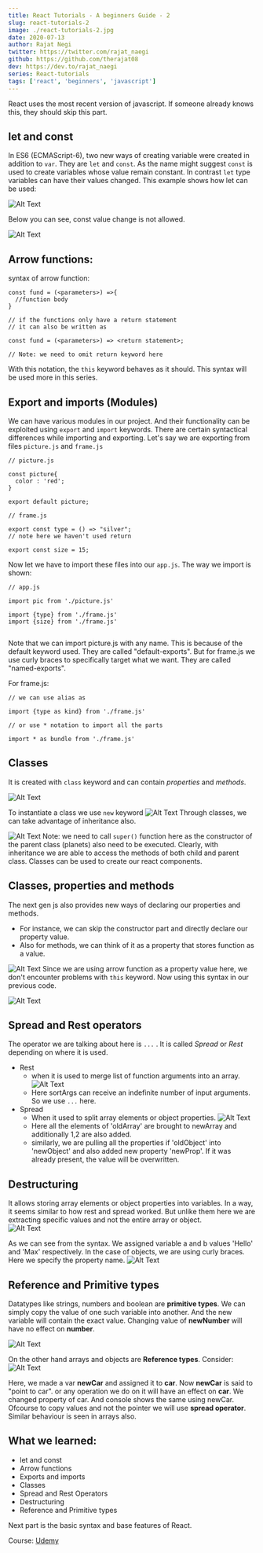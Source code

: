 ```yaml
---
title: React Tutorials - A beginners Guide - 2
slug: react-tutorials-2
image: ./react-tutorials-2.jpg
date: 2020-07-13
author: Rajat Negi
twitter: https://twitter.com/rajat_naegi
github: https://github.com/therajat08
dev: https://dev.to/rajat_naegi
series: React-tutorials
tags: ['react', 'beginners', 'javascript']
---
```


React uses the most recent version of javascript. If someone already knows this, they should skip this part.
 
## let and const
In ES6 (ECMAScript-6), two new ways of creating variable were created in addition to `var`. They are `let` and `const`. As the name might suggest `const` is used to create variables whose value remain constant. In contrast `let` type variables can have their values changed.
This example shows how let can be used:
 
![Alt Text](https://ik.imagekit.io/thewebdev/React-Tutorials/2/1_XLQMorh_vt.jpg)
 
Below you can see, const value change is not allowed.
 
![Alt Text](https://ik.imagekit.io/thewebdev/React-Tutorials/2/2_QDOolJ0oW.jpg)
 
## Arrow functions:
syntax of arrow function:

<div className={styles.code__block}>

```
const fund = (<parameters>) =>{
  //function body
}
 
// if the functions only have a return statement
// it can also be written as
 
const fund = (<parameters>) => <return statement>;
 
// Note: we need to omit return keyword here
```

</div>

With this notation, the `this` keyword behaves as it should. This syntax will be used more in this series.

## Export and imports (Modules)
We can have various modules in our project. And their functionality can be exploited using `export` and `import` keywords. There are certain syntactical differences while importing and exporting.
Let's say we are exporting from files `picture.js` and `frame.js`

<div className={styles.code__block}>

```
// picture.js
 
const picture{
  color : 'red';
}
 
export default picture;
```

</div>

<div className={styles.code__block}>

```
// frame.js
 
export const type = () => "silver";
// note here we haven't used return
 
export const size = 15;
```

</div>

Now let we have to import these files into our `app.js`. The way we import is shown:

<div className={styles.code__block}>

```
// app.js
 
import pic from './picture.js'
 
import {type} from './frame.js'
import {size} from './frame.js'
 
```

</div>

Note that we can import picture.js with any name. This is because of the default keyword used. They are called "default-exports".
But for frame.js we use curly braces to specifically target what we want. They are called "named-exports".

For frame.js:

<div className={styles.code__block}>

```
// we can use alias as
 
import {type as kind} from './frame.js'
 
// or use * notation to import all the parts
 
import * as bundle from './frame.js'
```

</div>


## Classes
It is created with `class` keyword and can contain *properties* and *methods*.

![Alt Text](https://ik.imagekit.io/thewebdev/React-Tutorials/2/3_x7dBvLnsv.jpg)
 
To instantiate a class we use `new` keyword
![Alt Text](https://ik.imagekit.io/thewebdev/React-Tutorials/2/4_YOeQKY9MT.jpg)
Through classes, we can take advantage of inheritance also.
 
![Alt Text](https://ik.imagekit.io/thewebdev/React-Tutorials/2/5_ou_uC91Ya.jpg)
Note:  we need to call `super()` function here as the constructor of the parent class (planets) also need to be executed. Clearly, with inheritance we are able to access the methods of both child and parent class. Classes can be used to create our react components.
 
## Classes, properties and methods
The next gen js also provides new ways of declaring our properties and methods.
 - For instance, we can skip the constructor part and directly declare our property value.
 - Also for methods, we can think of it as a property that stores function as a value.
 
![Alt Text](https://ik.imagekit.io/thewebdev/React-Tutorials/2/6_758hWXRID.jpg)
Since we are using arrow function as a property value here, we don't encounter problems with `this` keyword.
Now using this syntax in our previous code.
 
![Alt Text](https://ik.imagekit.io/thewebdev/React-Tutorials/2/7_6JmjXK6z3.jpg)
 
## Spread and Rest operators
The operator we are talking about here is `...` . It is called *Spread* or *Rest* depending on where it is used.
- Rest
  - when it is used to merge list of function arguments into an array.
![Alt Text](https://ik.imagekit.io/thewebdev/React-Tutorials/2/8_VvZezejTZ.jpg)
  - Here sortArgs can receive an indefinite number of input arguments. So we use `...` here.
- Spread
  - When it used to split array elements or object properties.
![Alt Text](https://ik.imagekit.io/thewebdev/React-Tutorials/2/9_-V57QByaPR.jpg)
  - Here all the elements of 'oldArray' are brought to newArray and additionally 1,2 are also added.
  - similarly, we are pulling all the properties if 'oldObject' into 'newObject' and also added new property 'newProp'. If it was already present, the value will be overwritten.


## Destructuring
It allows storing array elements or object properties into variables. In a way, it seems similar to how rest and spread worked. But unlike them here we are extracting specific values and not the entire array or object.  
![Alt Text](https://ik.imagekit.io/thewebdev/React-Tutorials/2/10_KK9qcnwue5.jpg)
 
As we can see from the syntax. We assigned variable a and b values 'Hello' and 'Max' respectively. In the case of objects, we are using curly braces. Here we specify the property name.
![Alt Text](https://ik.imagekit.io/thewebdev/React-Tutorials/2/11_Efq7AWk4Iy.jpg)
 
## Reference and Primitive types
 
Datatypes like strings, numbers and boolean are **primitive types**. We can simply copy the value of one such variable into another. And the new variable will contain the exact value. Changing value of **newNumber** will have no effect on **number**.
 
![Alt Text](https://ik.imagekit.io/thewebdev/React-Tutorials/2/12_IdwrJ0Wglz.jpg)
 
On the other hand arrays and objects are **Reference types**. Consider:
![Alt Text](https://ik.imagekit.io/thewebdev/React-Tutorials/2/13_9eUWABJtHg.jpg)
 
Here, we made a var **newCar** and assigned it to **car**. Now **newCar** is said to "point to car". or any operation we do on it will have an effect on **car**. We changed property of car. And console shows the same using newCar. Ofcourse to copy values and not the pointer we will use **spread operator**. Similar behaviour is seen in arrays also.
 
 
## What we learned:
  - let and const
  - Arrow functions
  - Exports and imports
  - Classes
  - Spread and Rest Operators
  - Destructuring
  - Reference and Primitive types
 
Next part is the basic syntax and base features of React.

 
Course: [Udemy](https://www.udemy.com/course/react-the-complete-guide-incl-redux/)